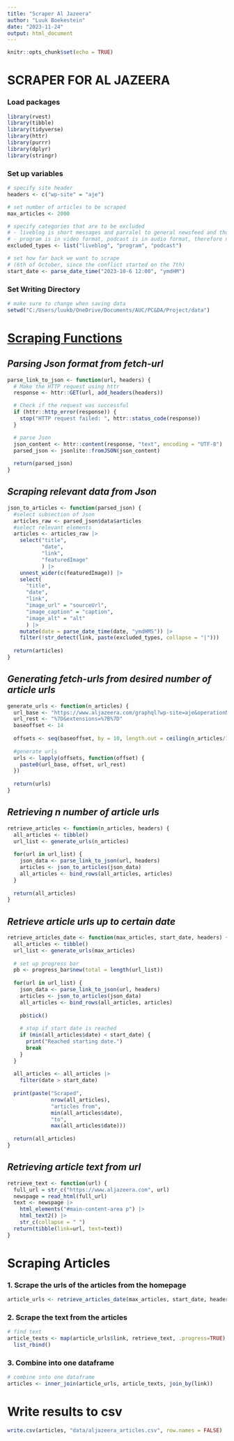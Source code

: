 ```yaml
---
title: "Scraper Al Jazeera"
author: "Luuk Boekestein"
date: "2023-11-24"
output: html_document
---
```


```r
knitr::opts_chunk$set(echo = TRUE)
```

# SCRAPER FOR AL JAZEERA

### Load packages

```r
library(rvest)
library(tibble)
library(tidyverse)
library(httr)
library(purrr)
library(dplyr)
library(stringr)
```

### Set up variables

```r
# specify site header
headers <- c("wp-site" = "aje")

# set number of articles to be scraped
max_articles <- 2000

# specify categories that are to be excluded
# - liveblog is short messages and parralel to general newsfeed and thus not useful
# - program is in video format, podcast is in audio format, therefore not useful
excluded_types <- list("liveblog", "program", "podcast")

# set how far back we want to scrape 
# (6th of October, since the conflict started on the 7th)
start_date <- parse_date_time("2023-10-6 12:00", "ymdHM")
```

### Set Writing Directory

```r
# make sure to change when saving data
setwd("C:/Users/luukb/OneDrive/Documents/AUC/PC&DA/Project/data")
```

# [Scraping Functions]{.underline}

## *Parsing Json format from fetch-url*

```r
parse_link_to_json <- function(url, headers) {
  # Make the HTTP request using httr
  response <- httr::GET(url, add_headers(headers))

  # Check if the request was successful
  if (httr::http_error(response)) {
    stop("HTTP request failed: ", httr::status_code(response))
  }

  # parse Json
  json_content <- httr::content(response, "text", encoding = "UTF-8")
  parsed_json <- jsonlite::fromJSON(json_content)
  
  return(parsed_json)
}
```

## *Scraping relevant data from Json*

```r
json_to_articles <- function(parsed_json) {
  #select subsection of Json
  articles_raw <- parsed_json$data$articles
  #select relevant elements
  articles <- articles_raw |> 
    select("title", 
           "date", 
           "link",
           "featuredImage"
           ) |>
    unnest_wider(c(featuredImage)) |>
    select(
      "title", 
      "date", 
      "link",
      "image_url" = "sourceUrl",
      "image_caption" = "caption",
      "image_alt" = "alt"
      ) |>
    mutate(date = parse_date_time(date, "ymdHMS")) |>
    filter(!str_detect(link, paste(excluded_types, collapse = "|")))
    
  return(articles)
}
```

## *Generating fetch-urls from desired number of article urls*

```r
generate_urls <- function(n_articles) {
  url_base <- "https://www.aljazeera.com/graphql?wp-site=aje&operationName=ArchipelagoAjeSectionPostsQuery&variables=%7B%22category%22%3A%22israel-palestine-conflict%22%2C%22categoryType%22%3A%22tags%22%2C%22postTypes%22%3A%5B%22blog%22%2C%22episode%22%2C%22opinion%22%2C%22post%22%2C%22video%22%2C%22external-article%22%2C%22gallery%22%2C%22podcast%22%2C%22longform%22%2C%22liveblog%22%5D%2C%22quantity%22%3A10%2C%22offset%22%3A"
  url_rest <- "%7D&extensions=%7B%7D"
  baseoffset <- 14
  
  offsets <- seq(baseoffset, by = 10, length.out = ceiling(n_articles/10))
  
  #generate urls
  urls <- lapply(offsets, function(offset) {
    paste0(url_base, offset, url_rest)
  })
  
  return(urls)
}
```

## *Retrieving n number of article urls*

```r
retrieve_articles <- function(n_articles, headers) {
  all_articles <- tibble()
  url_list <- generate_urls(n_articles)
  
  for(url in url_list) {
    json_data <- parse_link_to_json(url, headers)
    articles <- json_to_articles(json_data)
    all_articles <- bind_rows(all_articles, articles)
  }
  
  return(all_articles)
}
```

## *Retrieve article urls up to certain date*

```r
retrieve_articles_date <- function(max_articles, start_date, headers) {
  all_articles <- tibble()
  url_list <- generate_urls(max_articles)
  
  # set up progress bar
  pb <- progress_bar$new(total = length(url_list))
  
  for(url in url_list) {
    json_data <- parse_link_to_json(url, headers)
    articles <- json_to_articles(json_data)
    all_articles <- bind_rows(all_articles, articles)
    
    pb$tick()
    
    # stop if start date is reached
    if (min(all_articles$date) < start_date) {
      print("Reached starting date.")
      break
    }
  }
  
  all_articles <- all_articles |>
    filter(date > start_date)
   
  print(paste("Scraped",
              nrow(all_articles),
              "articles from", 
              min(all_articles$date),
              "to",
              max(all_articles$date)))
        
  return(all_articles)
}
```

## *Retrieving article text from url*

```r
retrieve_text <- function(url) {
  full_url = str_c("https://www.aljazeera.com", url)
  newspage = read_html(full_url)
  text <- newspage |> 
    html_elements("#main-content-area p") |> 
    html_text2() |>
    str_c(collapse = " ")
  return(tibble(link=url, text=text))
}
```

# Scraping Articles

### 1. Scrape the urls of the articles from the homepage

```r
article_urls <- retrieve_articles_date(max_articles, start_date, headers)
```

### 2. Scrape the text from the articles

```r
# find text
article_texts <- map(article_urls$link, retrieve_text, .progress=TRUE) |> 
  list_rbind()
```

### 3. Combine into one dataframe

```r
# combine into one dataframe
articles <- inner_join(article_urls, article_texts, join_by(link))
```

# Write results to csv

```r
write.csv(articles, "data/aljazeera_articles.csv", row.names = FALSE)
```
